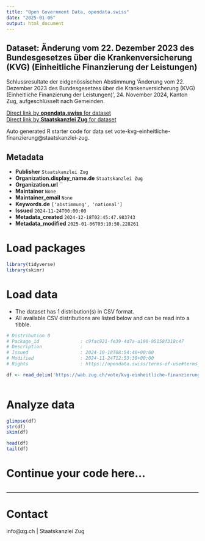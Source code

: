 ```yaml
---
title: "Open Government Data, opendata.swiss"
date: "2025-01-06"
output: html_document
---
```


## Dataset: Änderung vom 22. Dezember 2023 des Bundesgesetzes über die Krankenversicherung (KVG) (Einheitliche Finanzierung der Leistungen)

Schlussresultate der eidgenössischen Abstimmung 'Änderung vom 22. Dezember 2023 des Bundesgesetzes über die Krankenversicherung (KVG) (Einheitliche Finanzierung der Leistungen)', 24. November 2024, Kanton Zug, aufgeschlüsselt nach Gemeinden.

[Direct link by **opendata.swiss** for dataset](https://opendata.swiss/de/dataset/anderung-vom-22-dezember-2023-des-bundesgesetzes-uber-die-krankenversicherung-kvg-einheitliche-)<br>
[Direct link by **Staatskanzlei Zug** for dataset](https://wab.zug.ch/vote/kvg-einheitliche-finanzierung/data)

Auto generated R starter code for data set vote-kvg-einheitliche-finanzierung@staatskanzlei-zug.

## Metadata

- **Publisher** `Staatskanzlei Zug`
- **Organization.display_name.de** `Staatskanzlei Zug`
- **Organization.url** ``
- **Maintainer** `None`
- **Maintainer_email** `None`
- **Keywords.de** `['abstimmung', 'national']`
- **Issued** `2024-11-24T00:00:00`
- **Metadata_created** `2024-12-18T02:45:47.983743`
- **Metadata_modified** `2025-01-06T03:10:50.228261`


# Load packages

```r

library(tidyverse)
library(skimr)

```

# Load data

-   The dataset has 1 distribution(s) in CSV format.
-   All available CSV distributions are listed below and can be read into a tibble.

```r

# Distribution 0
# Package_id               : c9fac921-fe39-4d7a-a190-95158f318c47
# Description              : 
# Issued                   : 2024-10-18T08:54:40+00:00
# Modified                 : 2024-11-24T12:53:38+00:00
# Rights                   : https://opendata.swiss/terms-of-use#terms_by

df <- read_delim('https://wab.zug.ch/vote/kvg-einheitliche-finanzierung/data-csv')



```

# Analyze data

```r

glimpse(df)
str(df)
skim(df)

head(df)
tail(df)

```

# Continue your code here...

```r

```

------------------------------------------------------------------------

# Contact

info@zg.ch | Staatskanzlei Zug
